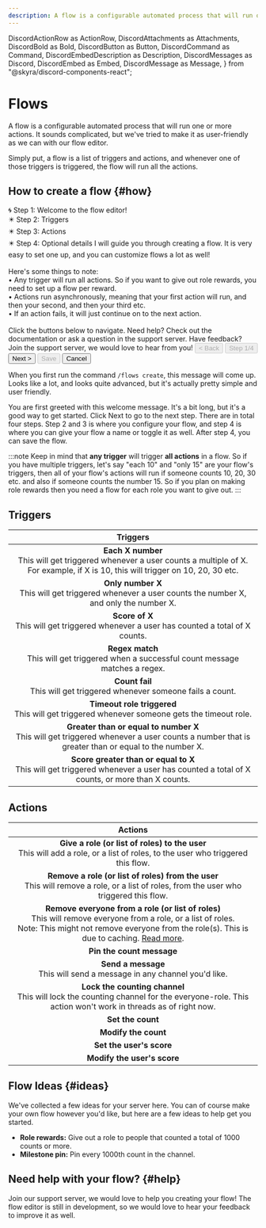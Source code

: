 ```yaml
---
description: A flow is a configurable automated process that will run one or more actions.
---
```


  DiscordActionRow as ActionRow,
  DiscordAttachments as Attachments,
  DiscordBold as Bold,
  DiscordButton as Button,
  DiscordCommand as Command,
  DiscordEmbedDescription as Description,
  DiscordMessages as Discord,
  DiscordEmbed as Embed,
  DiscordMessage as Message,
} from "@skyra/discord-components-react";


# Flows

A flow is a configurable automated process that will run one or more actions. It sounds complicated, but we've tried to make it as user-friendly as we can with our flow editor.

Simply put, a flow is a list of triggers and actions, and whenever one of those triggers is triggered, the flow will run all the actions.


## How to create a flow {#how}

<Discord>
  <Message profile="countr">
    <Command slot="reply" profile="promise" command="/flows create"></Command>
    <Embed embedTitle="Editing flow 6e9300" color="#6e9300">
      <Description slot="description">
        🌀 <Bold>Step 1: Welcome to the flow editor!</Bold><br/>
        ✴️ Step 2: Triggers<br/>
        ✴️ Step 3: Actions<br/>
        ✴️ Step 4: Optional details
      </Description>
    </Embed>
    <Embed embedTitle="Welcome to the flow editor!" color="#5865f2">
      <Description slot="description">
        I will guide you through creating a flow. It is very easy to set one up, and you can customize flows a lot as well!
        <br/><br/>
        Here's some things to note:<br/>
        • <Bold>Any trigger</Bold> will run <Bold>all actions</Bold>. So if you want to give out role rewards, you need to set up a flow per reward.<br/>
        • Actions run <Bold>asynchronously</Bold>, meaning that your first action will run, and then your second, and then your third etc.<br/>
        • If an action fails, it will just continue on to the next action.
        <br/><br/>
        Click the buttons below to navigate. Need help? Check out the documentation or ask a question in the support server. Have feedback? Join the support server, we would love to hear from you!
      </Description>
    </Embed>
    <Attachments slot="components">
      <ActionRow>
        <Button type="primary" disabled>&lt; Back</Button>
        <Button type="secondary" disabled>Step 1/4</Button>
        <Button type="primary">Next &gt;</Button>
        <Button type="success" disabled>Save</Button>
        <Button type="destructive">Cancel</Button>
      </ActionRow>
    </Attachments>
  </Message>
</Discord>

<br/>

When you first run the command `/flows create`, this message will come up. Looks like a lot, and looks quite advanced, but it's actually pretty simple and user friendly.

You are first greeted with this welcome message. It's a bit long, but it's a good way to get started. Click Next to go to the next step. There are in total four steps. Step 2 and 3 is where you configure your flow, and step 4 is where you can give your flow a name or toggle it as well. After step 4, you can save the flow.

:::note
Keep in mind that **any trigger** will trigger **all actions** in a flow. So if you have multiple triggers, let's say "each 10" and "only 15" are your flow's triggers, then all of your flow's actions will run if someone counts 10, 20, 30 etc. and also if someone counts the number 15. So if you plan on making role rewards then you need a flow for each role you want to give out.
:::


## Triggers

| Triggers |
|:--------:|
| **Each X number**<br/>This will get triggered whenever a user counts a multiple of X. For example, if X is 10, this will trigger on 10, 20, 30 etc. |
| **Only number X**<br/>This will get triggered whenever a user counts the number X, and only the number X. |
| **Score of X**<br/>This will get triggered whenever a user has counted a total of X counts. |
| **Regex match**<br/>This will get triggered when a successful count message matches a regex. |
| **Count fail**<br/>This will get triggered whenever someone fails a count. |
| **Timeout role triggered**<br/>This will get triggered whenever someone gets the timeout role. |
| **Greater than or equal to number X**<br/>This will get triggered whenever a user counts a number that is greater than or equal to the number X. |
| **Score greater than or equal to X**<br/>This will get triggered whenever a user has counted a total of X counts, or more than X counts. |


## Actions

| Actions |
|:-------:|
| **Give a role (or list of roles) to the user**<br/>This will add a role, or a list of roles, to the user who triggered this flow. |
| **Remove a role (or list of roles) from the user**<br/>This will remove a role, or a list of roles, from the user who triggered this flow. |
| **Remove everyone from a role (or list of roles)**<br/>This will remove everyone from a role, or a list of roles.<br/>Note: This might not remove everyone from the role(s). This is due to caching. [Read more](../04-troubleshooting.md#role-member-caching). |
| **Pin the count message** |
| **Send a message**<br/>This will send a message in any channel you'd like. |
| **Lock the counting channel**<br/>This will lock the counting channel for the everyone-role. This action won't work in threads as of right now. |
| **Set the count** |
| **Modify the count** |
| **Set the user's score** |
| **Modify the user's score** |


## Flow Ideas {#ideas}

We've collected a few ideas for your server here. You can of course make your own flow however you'd like, but here are a few ideas to help get you started.

  * **Role rewards:** Give out a role to people that counted a total of 1000 counts or more.
  * **Milestone pin:** Pin every 1000th count in the channel.


## Need help with your flow? {#help}

Join our support server, we would love to help you creating your flow! The flow editor is still in development, so we would love to hear your feedback to improve it as well.